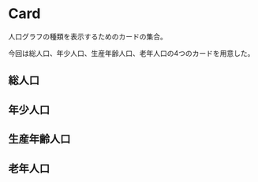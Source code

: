 

<Meta title="Design Pattern/Card" />

# Card

人口グラフの種類を表示するためのカードの集合。

今回は総人口、年少人口、生産年齢人口、老年人口の4つのカードを用意した。


## 総人口

<Canvas>
  <Card icon='total'/>
</Canvas>

## 年少人口

<Canvas>
  <Card icon='under' />
</Canvas>

## 生産年齢人口

<Canvas>
  <Card icon='working'/>
</Canvas>

## 老年人口

<Canvas>
  <Card icon='elderly'/>
</Canvas>
